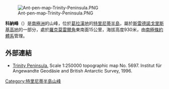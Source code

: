 [[Image:Ant-pen-map-Trinity-Peninsula.PNG|thumb]]

{{Coord|63|35|S|58|39|W|source:GNIS|display=title}}

'''科納峰'''（{{lang-en|Corner Peak}}）是[[南極洲|南極洲]]的山峰，位於[[葛拉漢地|葛拉漢地]]的[[特里尼蒂半島|特里尼蒂半島]]，屬於[[斯雷德諾戈里斯基高地|斯雷德諾戈里斯基高地]]的一部分，處於[[羅克莫雷爾角|羅克莫雷爾角]]東南面15公里，海拔高度930米，由[[南極條約體系|南極條約體系]]管理。

==外部連結==
* [https://web.archive.org/web/20131002100340/http://www.bkg.bund.de/nn_193194/DE/Bundesamt/Downloads/Kostenlose-Karten/Antarktis-Karten/Satellitenbildkarten/Scale250/Daten/Trinity-Peninsula%2CtemplateId%3Draw%2Cproperty%3DpublicationFile.pdf/Trinity-Peninsula.pdf Trinity Peninsula.] Scale 1:250000 topographic map No. 5697. Institut für Angewandte Geodäsie and British Antarctic Survey, 1996.

{{DEFAULTSORT:Corner Peak}}
[[Category:特里尼蒂半島山峰|Category:特里尼蒂半島山峰]]


{{TrinityPeninsula-geo-stub}}